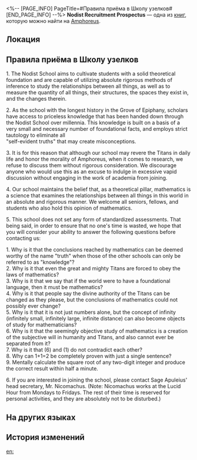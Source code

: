 <%-- [PAGE_INFO]
PageTitle=#Правила приёма в Школу узелков#
[END_PAGE_INFO] --%>
{{Дополнить}}
{{Книга Инфобокс
|id           = 493
|partIds      = 190806
|Название     = Nodist Recruitment Prospectus
|Изображение  = Предмет Книга Амфореус 4.png
|Мир          = Amphoreus
|Томов        = 1
|Автор        = <!--нужно добавить-->
|Описание     = An enrollment brochure designed recently by the School of Nodism under the Grove of Epiphany. It is clear to see that the school believes these requirements to be extremely simple and easy.
|Том1         = {{tx}}
|Источник1    = {{tx|Отсутствует источник}}
|Персонажи    = 
|Фракции      = 
}}
'''Nodist Recruitment Prospectus''' — одна из [[Книги|книг]], которую можно найти на [[Amphoreus]].

==Локация==
{{Отметка карты|<!--название карты-->|<!--id отметки-->}}

==Правила приёма в Школу узелков==
1. The Nodist School aims to cultivate students with a solid theoretical foundation and are capable of utilizing absolute rigorous methods of inference to study the relationships between all things, as well as to measure the quantity of all things, their structures, the spaces they exist in, and the changes therein.

2. As the school with the longest history in the Grove of Epiphany, scholars have access to priceless knowledge that has been handed down through the Nodist School over millennia. This knowledge is built on a basis of a very small and necessary number of foundational facts, and employs strict tautology to eliminate all<br />
"self-evident truths" that may create misconceptions.

3. It is for this reason that although our school may revere the Titans in daily life and honor the morality of Amphoreus, when it comes to research, we refuse to discuss them without rigorous consideration. We discourage anyone who would use this as an excuse to indulge in excessive vapid discussion without engaging in the work of academia from joining.

4. Our school maintains the belief that, as a theoretical pillar, mathematics is a science that examines the relationships between all things in this world in an absolute and rigorous manner. We welcome all seniors, fellows, and students who also hold this opinion of mathematics.

5. This school does not set any form of standardized assessments. That being said, in order to ensure that no one's time is wasted, we hope that you will consider your ability to answer the following questions before contacting us:

1. Why is it that the conclusions reached by mathematics can be deemed worthy of the name "truth" when those of the other schools can only be referred to as "knowledge"?<br />
2. Why is it that even the great and mighty Titans are forced to obey the laws of mathematics?<br />
3. Why is it that we say that if the world were to have a foundational language, then it must be mathematics?<br />
4. Why is it that people say the divine authority of the Titans can be changed as they please, but the conclusions of mathematics could not possibly ever change?<br />
5. Why is it that it is not just numbers alone, but the concept of infinity (infinitely small, infinitely large, infinite distance) can also become objects of study for mathematicians?<br />
6. Why is it that the seemingly objective study of mathematics is a creation of the subjective will in humanity and Titans, and also cannot ever be separated from it?<br />
7. Why is it that (6) and (1) do not contradict each other?<br />
8. Why can 1+1=2 be completely proven with just a single sentence?<br />
9. Mentally calculate the square root of any two-digit integer and produce the correct result within half a minute.

6. If you are interested in joining the school, please contact Sage Apuleius' head secretary, Mr. Nicomachus. (Note: Nicomachus works at the Lucid Hour from Mondays to Fridays. The rest of their time is reserved for personal activities, and they are absolutely not to be disturbed.)

==На других языках==
{{На других языках
|en   = Nodist Recruitment Prospectus
|zhs  = 绳结学派招生简章
|zht  = 繩結學派招生簡章
|ja   = 結縄学派の募集要項
|ko   = 노두스 학파 모집 요강
|es   = Guía de admisión de la Escuela Nodista
|fr   = Brochure de recrutement de l'École nœudiste
|ru   = Правила приёма в Школу узелков
|th   = ประกาศรับสมัครนักเรียน สำนักเงื่อนคำนวณ
|vi   = Thể Lệ Chiêu Sinh Học Phái Dây Thừng
|de   = Aufnahmerichtlinien des Nodismus
|id   = Brosur Penerimaan Murid Sekolah Simpul
|pt   = Prospecto de Recrutamento dos Nodistas
}}

==История изменений==
{{История изменений|3.5}}

[[en:]]